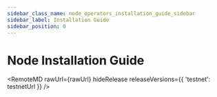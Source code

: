 ```yaml
---
sidebar_class_name: node_operators_installation_guide_sidebar
sidebar_label: Installation Guide
sidebar_position: 0
---
```

# Node Installation Guide



<RemoteMD
  rawUrl={rawUrl}
  hideRelease
  releaseVersions={{
    'testnet': testnetUrl
  }}
/>
